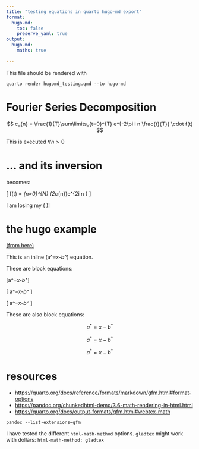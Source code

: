 ```yaml
---
title: "testing equations in quarto hugo-md export"
format:
  hugo-md:
    toc: false
    preserve_yaml: true
output:
  hugo-md:
    maths: true
    
---
```


This file should be rendered with 

```
quarto render hugomd_testing.qmd --to hugo-md
```


# Fourier Series Decomposition

$$ c_{n} = \frac{1}{T}\sum\limits_{t=0}^{T} e^{-2\pi i n \frac{t}{T}} \cdot f(t) $$

This is executed $\forall n>0$


# ... and its inversion

```{=markdown}
\[ f(t) = \sum\limits_{n=0}^{N} (2\cdot c_{n})\cdot e^{2\pi i n \frac{t}{T}} \]
```

becomes:

\[ f(t) = \sum\limits_{n=0}^{N} (2\cdot c_{n})\cdot e^{2\pi i n \frac{t}{T}} \]


I am losing my \( \sigma \)!


# the hugo example

[(from here)](https://gohugo.io/content-management/mathematics)

This is an inline \(a^*=x-b^*\) equation.

These are block equations:

\[a^*=x-b^*\]

\[ a^*=x-b^* \]

\[
a^*=x-b^*
\]

These are also block equations:

$$a^*=x-b^*$$

$$ a^*=x-b^* $$

$$
a^*=x-b^*
$$


# resources

- <https://quarto.org/docs/reference/formats/markdown/gfm.html#format-options>
- <https://pandoc.org/chunkedhtml-demo/3.6-math-rendering-in-html.html>
- <https://quarto.org/docs/output-formats/gfm.html#webtex-math>

```
pandoc --list-extensions=gfm
```

I have tested the different `html-math-method` options.
`gladtex` might work with dollars:
`html-math-method: gladtex`
